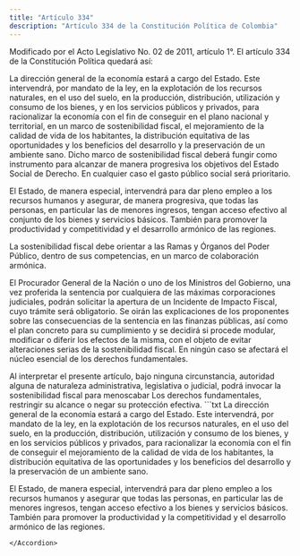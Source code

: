 ```yaml
---
title: "Artículo 334"
description: "Artículo 334 de la Constitución Política de Colombia"
---
```


<Warning>Modificado por el Acto Legislativo No. 02 de 2011, artículo 1°. El artículo 334 de la Constitución Política quedará así: </Warning>

La dirección general de la economía estará a cargo del Estado. Este intervendrá, por mandato de la ley, en la explotación de los recursos naturales, en el uso del suelo, en la producción, distribución, utilización y consumo de los bienes, y en los servicios públicos y privados, para racionalizar la economía con el fin de conseguir en el plano nacional y territorial, en un marco de sostenibilidad fiscal, el mejoramiento de la calidad de vida de los habitantes, la distribución equitativa de las oportunidades y los beneficios del desarrollo y la preservación de un ambiente sano. Dicho marco de sostenibilidad fiscal deberá fungir como instrumento para alcanzar de manera progresiva los objetivos del Estado Social de Derecho. En cualquier caso el gasto público social será prioritario.

El Estado, de manera especial, intervendrá para dar pleno empleo a los recursos humanos y asegurar, de manera progresiva, que todas las personas, en particular las de menores ingresos, tengan acceso efectivo al conjunto de los bienes y servicios básicos. También para promover la productividad y competitividad y el desarrollo armónico de las regiones.

La sostenibilidad fiscal debe orientar a las Ramas y Órganos del Poder Público, dentro de sus competencias, en un marco de colaboración armónica. 

El Procurador General de la Nación o uno de los Ministros del Gobierno, una vez proferida la sentencia por cualquiera de las máximas corporaciones judiciales, podrán solicitar la apertura de un Incidente de Impacto Fiscal, cuyo trámite será obligatorio. Se oirán las explicaciones de los proponentes sobre las consecuencias de la sentencia en las finanzas públicas, así como el plan concreto para su cumplimiento y se decidirá si procede modular, modificar o diferir los efectos de la misma, con el objeto de evitar alteraciones serias de la sostenibilidad fiscal. En ningún caso se afectará el núcleo esencial de los derechos fundamentales. 

<AccordionGroup>
    <Accordion
        title="Parágrafo"
        defaultOpen
    >
    Al interpretar el presente artículo, bajo ninguna circunstancia, autoridad alguna de naturaleza administrativa, legislativa o judicial, podrá invocar la sostenibilidad fiscal para menoscabar Los derechos fundamentales, restringir su alcance o negar su protección efectiva.
    </Accordion>
</AccordionGroup>

<Accordion title="Artículo original antes de la modificación:">
```txt
La dirección general de la economía estará a cargo del Estado. Este intervendrá, por mandato de la ley, en la explotación de los recursos naturales, en el uso del suelo, en la producción, distribución, utilización y consumo de los bienes, y en los servicios públicos y privados, para racionalizar la economía con el fin de conseguir el mejoramiento de la calidad de vida de los habitantes, la distribución equitativa de las oportunidades y los beneficios del desarrollo y la preservación de un ambiente sano.

El Estado, de manera especial, intervendrá para dar pleno empleo a los recursos humanos y asegurar que todas las personas, en particular las de menores ingresos, tengan acceso efectivo a los bienes y servicios básicos. También para promover la productividad y la competitividad y el desarrollo armónico de las regiones.
```
</Accordion>
